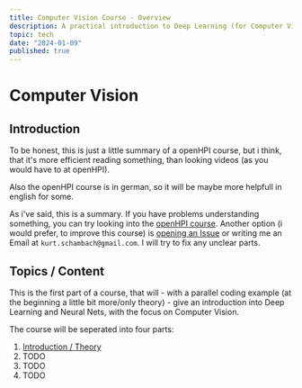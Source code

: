 ```yaml
---
title: Computer Vision Course - Overview
description: A practical introduction to Deep Learning (for Computer Vision)
topic: tech
date: "2024-01-09"
published: true
---
```


# Computer Vision

## Introduction

To be honest, this is just a little summary of a openHPI course, 
but i think, that it's more efficient reading something, than looking videos (as you would have to at openHPI).

Also the openHPI course is in german, so it will be maybe more helpfull in english for some.

As i've said, this is a summary. If you have problems understanding something, 
you can try looking into the [openHPI course](https://open.hpi.de/courses/neuralnets2020).
Another option (i would prefer, to improve this course) is [opening an Issue](https://github.com/kurtschambach/portfolio/issues/) 
or writing me an Email at `kurt.schambach@gmail.com`.
I will try to fix any unclear parts.

## Topics / Content

This is the first part of a course, that will - with a parallel coding example (at the beginning a little bit more/only theory) - 
give an introduction into Deep Learning and Neural Nets, with the focus on Computer Vision.

The course will be seperated into four parts:

1. [Introduction / Theory](http://a3chron.vercel.app/blog/computer-vision-1)
2. TODO
3. TODO
4. TODO

